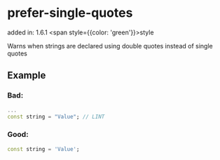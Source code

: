 # prefer-single-quotes
added in: 1.6.1 <span style={{color: 'green'}}>style</span>

Warns when strings are declared using double quotes instead of single quotes

## Example
### Bad:
```dart
...
const string = "Value"; // LINT
```

### Good:
```dart
const string = 'Value';
```
